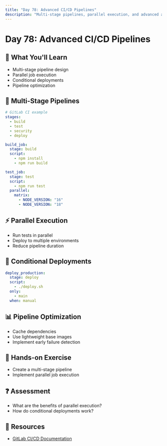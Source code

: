 ```yaml
---
title: "Day 78: Advanced CI/CD Pipelines"
description: "Multi-stage pipelines, parallel execution, and advanced automation patterns."
---
```


# Day 78: Advanced CI/CD Pipelines

## 🎯 What You'll Learn

- Multi-stage pipeline design
- Parallel job execution
- Conditional deployments
- Pipeline optimization

## 🔄 Multi-Stage Pipelines

```yaml
# GitLab CI example
stages:
  - build
  - test
  - security
  - deploy

build_job:
  stage: build
  script:
    - npm install
    - npm run build

test_job:
  stage: test
  script:
    - npm run test
  parallel:
    matrix:
      - NODE_VERSION: "16"
      - NODE_VERSION: "18"
```

## ⚡ Parallel Execution

- Run tests in parallel
- Deploy to multiple environments
- Reduce pipeline duration

## 🎯 Conditional Deployments

```yaml
deploy_production:
  stage: deploy
  script:
    - ./deploy.sh
  only:
    - main
  when: manual
```

## 📊 Pipeline Optimization

- Cache dependencies
- Use lightweight base images
- Implement early failure detection

## 📝 Hands-on Exercise

- Create a multi-stage pipeline
- Implement parallel job execution

## ❓ Assessment

- What are the benefits of parallel execution?
- How do conditional deployments work?

## 🔗 Resources

- [GitLab CI/CD Documentation](https://docs.gitlab.com/ee/ci/)
